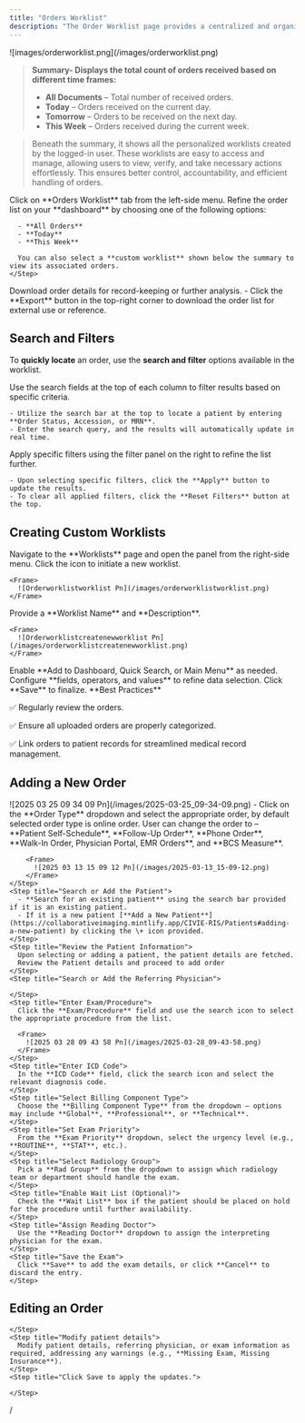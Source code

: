 ```yaml
---
title: "Orders Worklist"
description: "The Order Worklist page provides a centralized and organized list of orders, enabling users to efficiently manage workflows. It includes filter options to refine search results, ensuring quick access to specific orders. Users can view detailed order information, manage existing orders by modifying or updating them, and add new orders seamlessly. This structured approach enhances order tracking and management, improving overall efficiency."
---
```


<Frame>
  ![images/orderworklist.png](/images/orderworklist.png)
</Frame>

> **Summary- Displays the total count of orders received based on different time frames:**
>
> - **All Documents** – Total number of received orders.
> - **Today** – Orders received on the current day.
> - **Tomorrow** – Orders to be received on the next day.
> - **This Week** – Orders received during the current week.

> Beneath the summary, it shows all the personalized worklists created by the logged-in user. These worklists are easy to access and manage, allowing users to view, verify, and take necessary actions effortlessly. This ensures better control, accountability, and efficient handling of orders.

<Accordion title="Accessing the Orders Worklist" icon="list">
  <Steps>
    <Step title="Navigate to Orders Worklist">
      Click on **Orders Worklist** tab from the left-side menu.
    </Step>
    <Step title="Apply Filters">
      Refine the order list on your **dashboard** by choosing one of the following options:

      - **All Orders**
      - **Today**
      - **This Week**

      You can also select a **custom worklist** shown below the summary to view its associated orders.
    </Step>
  </Steps>
</Accordion>

<Accordion title="Exporting Data" icon="file-export">
  Download order details for record-keeping or further analysis.

  <Steps>
    <Step title="Export" icon="file-export">
      - Click the **Export** button in the top-right corner to download the order list for external use or reference.
    </Step>
  </Steps>
</Accordion>

## <Icon icon="filter-list" iconType="duotone" color="black" size="27" /> **Search and Filters**

To **quickly locate** an order, use the **search and filter** options available in the worklist.

<CardGroup cols="2">
  <Card title="Search Fields" icon="magnifying-glass" iconType="duotone">
    Use the search fields at the top of each column to filter results based on specific criteria.

    - Utilize the search bar at the top to locate a patient by entering **Order Status, Accession, or MRN**.
    - Enter the search query, and the results will automatically update in real time.
  </Card>
  <Card title="Filter Panel" icon="filter">
    Apply specific filters using the filter panel on the right to refine the list further.

    - Upon selecting specific filters, click the **Apply** button to update the results.
    - To clear all applied filters, click the **Reset Filters** button at the top.
  </Card>
</CardGroup>

## <Icon icon="list-ul" iconType="duotone" color="black" size="27" /> **Creating Custom Worklists**

<Steps>
  <Step title="Access the Worklist Panel">
    Navigate to the **Worklists** page and open the panel from the right-side menu.
  </Step>
  <Step title="Create a New Worklist">
    Click the <Icon icon="plus-large" iconType="solid" size="15" /> icon to initiate a new worklist.

    <Frame>
      ![Orderworklistworklist Pn](/images/orderworklistworklist.png)
    </Frame>
  </Step>
  <Step title="Enter Worklist Details">
    Provide a **Worklist Name** and **Description**.

    <Frame>
      ![Orderworklistcreatenewworklist Pn](/images/orderworklistcreatenewworklist.png)
    </Frame>
  </Step>
  <Step title="Configure Access Preferences">
    Enable **Add to Dashboard, Quick Search, or Main Menu** as needed.
  </Step>
  <Step title="Define Filter Conditions">
    Configure **fields, operators, and values** to refine data selection.
  </Step>
  <Step title="Save the Worklist">
    Click **Save** to finalize.
  </Step>
</Steps>

<Note>
  **Best Practices**

  ✅ Regularly review the orders.

  ✅ Ensure all uploaded orders are properly categorized.

  ✅ Link orders to patient records for streamlined medical record management.
</Note>

## <Icon icon="address-card" iconType="duotone" color="#090909" size="27" /> **Adding a New Order**

<Accordion title="To add a new order" icon="file-arrow-down" iconType="duotone">
  <Steps>
    <Step title='Click the "+ New Order" button located at the top-right corner of the Orders Worklist'>
      <Frame>
        ![2025 03 25 09 34 09 Pn](/images/2025-03-25_09-34-09.png)
      </Frame>
    </Step>
    <Step title="Select the Order Type">
      - Click on the **Order Type** dropdown and select the appropriate order, by default selected order type is online order. User can change the order to – **Patient Self-Schedule**, **Follow-Up Order**, **Phone Order**, **Walk-In Order, Physician Portal, EMR Orders**, and **BCS Measure**.

        <Frame>
          ![2025 03 13 15 09 12 Pn](/images/2025-03-13_15-09-12.png)
        </Frame>
    </Step>
    <Step title="Search or Add the Patient">
      - **Search for an existing patient** using the search bar provided if it is an existing patient.
      - If it is a new patient [**Add a New Patient**](https://collaborativeimaging.mintlify.app/CIVIE-RIS/Patients#adding-a-new-patient) by clicking the \+ icon provided.
    </Step>
    <Step title="Review the Patient Information">
      Upon selecting or adding a patient, the patient details are fetched.
      Review the Patient details and proceed to add order
    </Step>
    <Step title="Search or Add the Referring Physician">
      
    </Step>
    <Step title="Enter Exam/Procedure">
      Click the **Exam/Procedure** field and use the search icon to select the appropriate procedure from the list.

      <Frame>
        ![2025 03 28 09 43 58 Pn](/images/2025-03-28_09-43-58.png)
      </Frame>
    </Step>
    <Step title="Enter ICD Code">
      In the **ICD Code** field, click the search icon and select the relevant diagnosis code.
    </Step>
    <Step title="Select Billing Component Type">
      Choose the **Billing Component Type** from the dropdown — options may include **Global**, **Professional**, or **Technical**.
    </Step>
    <Step title="Set Exam Priority">
      From the **Exam Priority** dropdown, select the urgency level (e.g., **ROUTINE**, **STAT**, etc.).
    </Step>
    <Step title="Select Radiology Group">
      Pick a **Rad Group** from the dropdown to assign which radiology team or department should handle the exam.
    </Step>
    <Step title="Enable Wait List (Optional)">
      Check the **Wait List** box if the patient should be placed on hold for the procedure until further availability.
    </Step>
    <Step title="Assign Reading Doctor">
      Use the **Reading Doctor** dropdown to assign the interpreting physician for the exam.
    </Step>
    <Step title="Save the Exam">
      Click **Save** to add the exam details, or click **Cancel** to discard the entry.
    </Step>
  </Steps>
</Accordion>

## <Icon icon="pen-to-square" iconType="duotone" color="#0c0c0c" size="27" /> **Editing an Order**

<Accordion title="To edit order information:" icon="pen-to-square" iconType="duotone">
  <Steps>
    <Step title="Find the order in the list and click the Edit icon (✏️) on the right.">
      
    </Step>
    <Step title="Modify patient details">
      Modify patient details, referring physician, or exam information as required, addressing any warnings (e.g., **Missing Exam, Missing Insurance**).
    </Step>
    <Step title="Click Save to apply the updates.">
      
    </Step>
  </Steps>
</Accordion>

/